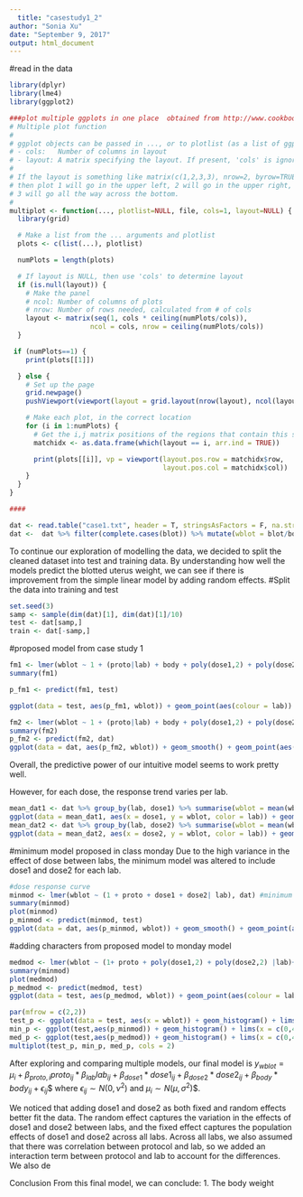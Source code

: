 ```yaml
---
  title: "casestudy1_2"
author: "Sonia Xu"
date: "September 9, 2017"
output: html_document
---
```

  
#read in the data
```r
library(dplyr)
library(lme4)
library(ggplot2)

###plot multiple ggplots in one place  obtained from http://www.cookbook-r.com/Graphs/Multiple_graphs_on_one_page_(ggplot2)/
# Multiple plot function
#
# ggplot objects can be passed in ..., or to plotlist (as a list of ggplot objects)
# - cols:   Number of columns in layout
# - layout: A matrix specifying the layout. If present, 'cols' is ignored.
#
# If the layout is something like matrix(c(1,2,3,3), nrow=2, byrow=TRUE),
# then plot 1 will go in the upper left, 2 will go in the upper right, and
# 3 will go all the way across the bottom.
#
multiplot <- function(..., plotlist=NULL, file, cols=1, layout=NULL) {
  library(grid)

  # Make a list from the ... arguments and plotlist
  plots <- c(list(...), plotlist)

  numPlots = length(plots)

  # If layout is NULL, then use 'cols' to determine layout
  if (is.null(layout)) {
    # Make the panel
    # ncol: Number of columns of plots
    # nrow: Number of rows needed, calculated from # of cols
    layout <- matrix(seq(1, cols * ceiling(numPlots/cols)),
                    ncol = cols, nrow = ceiling(numPlots/cols))
  }

 if (numPlots==1) {
    print(plots[[1]])

  } else {
    # Set up the page
    grid.newpage()
    pushViewport(viewport(layout = grid.layout(nrow(layout), ncol(layout))))

    # Make each plot, in the correct location
    for (i in 1:numPlots) {
      # Get the i,j matrix positions of the regions that contain this subplot
      matchidx <- as.data.frame(which(layout == i, arr.ind = TRUE))

      print(plots[[i]], vp = viewport(layout.pos.row = matchidx$row,
                                      layout.pos.col = matchidx$col))
    }
  }
}

####

dat <- read.table("case1.txt", header = T, stringsAsFactors = F, na.strings = ".", colClasses=c("character","character","numeric","numeric","numeric","numeric","numeric","numeric"))
dat <-  dat %>% filter(complete.cases(blot)) %>% mutate(wblot = blot/body, wwet = wet/body)
```

To continue our exploration of modelling the data, we decided to split the cleaned dataset into test and training data. By understanding how well the models predict the blotted uterus weight, we can see if there is improvement from the simple linear model by adding random effects.
#Split the data into training and test
```r
set.seed(3)
samp <- sample(dim(dat)[1], dim(dat)[1]/10)
test <- dat[samp,]
train <- dat[-samp,]
```

#proposed model from case study 1
```r
fm1 <- lmer(wblot ~ 1 + (proto|lab) + body + poly(dose1,2) + poly(dose2,2), train)
summary(fm1)

p_fm1 <- predict(fm1, test)

ggplot(data = test, aes(p_fm1, wblot)) + geom_point(aes(colour = lab)) + geom_smooth() + geom_line(aes(colour=lab), linetype=5)

```

```r
fm2 <- lmer(wblot ~ 1 + (proto|lab) + body + poly(dose1,2) + poly(dose2,2), dat)
summary(fm2)
p_fm2 <- predict(fm2, dat)
ggplot(data = dat, aes(p_fm2, wblot)) + geom_smooth() + geom_point(aes(colour = lab), alpha = 0.3) 

```
Overall, the predictive power of our intuitive model seems to work pretty well. 

However, for each dose, the response trend varies per lab.
```r
mean_dat1 <- dat %>% group_by(lab, dose1) %>% summarise(wblot = mean(wblot))
ggplot(data = mean_dat1, aes(x = dose1, y = wblot, color = lab)) + geom_line()
mean_dat2 <- dat %>% group_by(lab, dose2) %>% summarise(wblot = mean(wblot))
ggplot(data = mean_dat2, aes(x = dose2, y = wblot, color = lab)) + geom_line()

```

#minimum model proposed in class monday
Due to the high variance in the effect of dose between labs, the minimum model was altered to include dose1 and dose2 for each lab.
```r
#dose response curve
minmod <- lmer(wblot ~ (1 + proto + dose1 + dose2| lab), dat) #minimum model
summary(minmod)
plot(minmod)
p_minmod <- predict(minmod, test)
ggplot(data = dat, aes(p_minmod, wblot)) + geom_smooth() + geom_point(aes(colour = lab), alpha = 0.3) #+ geom_line(aes(colour=lab), linetype=5)

```

#adding characters from proposed model to monday model
```r
medmod <- lmer(wblot ~ (1+ proto + poly(dose1,2) + poly(dose2,2) |lab)+poly(dose1,2)+poly(dose2,2)+poly(body,2)+(proto*lab), dat) #med model
summary(minmod)
plot(medmod)
p_medmod <- predict(medmod, test)
ggplot(data = test, aes(p_medmod, wblot)) + geom_point(aes(colour = lab)) + geom_smooth() + geom_line(aes(colour=lab), linetype=5)

par(mfrow = c(2,2))
test_p <- ggplot(data = test, aes(x = wblot)) + geom_histogram() + lims(x = c(0,4)) + theme_bw()
min_p <- ggplot(test,aes(p_minmod)) + geom_histogram() + lims(x = c(0,4)) + theme_bw()
med_p <- ggplot(test,aes(p_medmod)) + geom_histogram() + lims(x = c(0,4)) + theme_bw()
multiplot(test_p, min_p, med_p, cols = 2)
```
After exploring and comparing multiple models, our final model is $y_{wblot} = \mu_i + \beta_{proto,i}proto_{ij} * \beta_{lab}lab_{ij}+ \beta_{dose1}*dose1_{ij} + \beta_{dose2}*dose2_{ij} + \beta_{body}*body_{ij} + \epsilon_{ij}$$ where $\epsilon_{ij} \sim N(0,\nu^2)$ and $\mu_i \sim N(\mu, \sigma^2)$$.

We noticed that adding dose1 and dose2 as both fixed and random effects better fit the data. The random effect captures the variation in the effects of dose1 and dose2 between labs, and the fixed effect captures the population effects of dose1 and dose2 across all labs. Across all labs, we also assumed that there was correlation between protocol and lab, so we added an interaction term between protocol and lab to account for the differences. We also de

Conclusion
From this final model, we can conclude:
1. The body weight